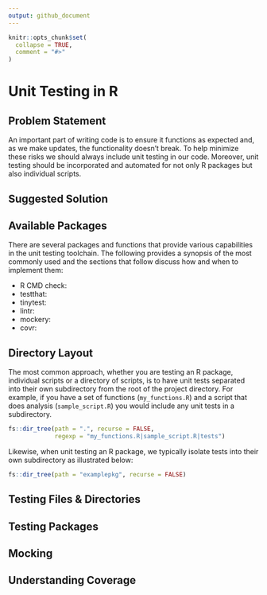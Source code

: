 ```yaml
---
output: github_document
---
```


<!-- README.md is generated from README.Rmd. Please edit that file -->

```r
knitr::opts_chunk$set(
  collapse = TRUE,
  comment = "#>"
)
```

# Unit Testing in R

## Problem Statement

An important part of writing code is to ensure it functions as expected and, as 
we make updates, the functionality doesn't break. To help minimize these risks 
we should always include unit testing in our code. Moreover, unit testing should 
be incorporated and automated for not only R packages but also individual 
scripts.

## Suggested Solution



## Available Packages

There are several packages and functions that provide various capabilities in 
the unit testing toolchain. The following provides a synopsis of the most 
commonly used and the sections that follow discuss how and when to implement 
them:

- R CMD check:  
- testthat:
- tinytest:
- lintr:
- mockery:
- covr:

## Directory Layout

The most common approach, whether you are testing an R package, individual 
scripts or a directory of scripts, is to have unit tests separated into their 
own subdirectory from the root of the project directory. For example, if you 
have a set of functions (`my_functions.R`) and a script that does analysis 
(`sample_script.R`) you would include any unit tests in a subdirectory.

```r
fs::dir_tree(path = ".", recurse = FALSE, 
             regexp = "my_functions.R|sample_script.R|tests")
```

Likewise, when unit testing an R package, we typically isolate tests into their 
own subdirectory as illustrated below:

```r
fs::dir_tree(path = "examplepkg", recurse = FALSE)
```



## Testing Files & Directories


## Testing Packages


## Mocking


## Understanding Coverage
